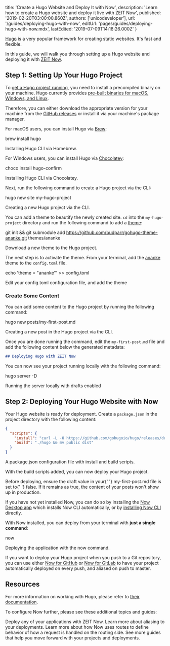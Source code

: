
  title: 'Create a Hugo Website and Deploy It with Now',
  description:
    'Learn how to create a Hugo website and deploy it live with ZEIT Now',
  published: '2019-02-20T03:00:00.860Z',
  authors: ['unicodeveloper'],
  url: '/guides/deploying-hugo-with-now',
  editUrl: 'pages/guides/deploying-hugo-with-now.mdx',
  lastEdited: '2019-07-09T14:18:26.000Z'
}

[Hugo](https://gohugo.io) is a very popular framework for creating static websites. It's fast and flexible.

In this guide, we will walk you through setting up a Hugo website and deploying it with [ZEIT Now](/now).

## Step 1: Setting Up Your Hugo Project

To [get a Hugo project running](https://gohugo.io/getting-started/quick-start/), you need to install a precompiled binary on your machine. Hugo currently provides [pre-built binaries for macOS, Windows, and Linux](https://gohugo.io/getting-started/installing/).

Therefore, you can either download the appropriate version for your machine from the [GitHub releases](https://github.com/gohugoio/hugo/releases) or install it via your machine's package manager.

For macOS users, you can install Hugo via [Brew](https://brew.sh):

<TerminalInput>brew install hugo</TerminalInput>
<Caption>Installing <GenericLink href="https://gohugo.io/getting-started/installing/">Hugo CLI</GenericLink> via <GenericLink href="https://brew.sh/">Homebrew</GenericLink>.</Caption>

For Windows users, you can install Hugo via [Chocolatey](https://chocolatey.org/):

<TerminalInput>choco install hugo-confirm</TerminalInput>
<Caption>Installing <GenericLink href="https://gohugo.io/getting-started/installing/">Hugo CLI</GenericLink> via <GenericLink href="https://chocolatey.org/">Chocolatey</GenericLink>.</Caption>

Next, run the following command to create a Hugo project via the CLI:

<TerminalInput>hugo new site my-hugo-project</TerminalInput>
<Caption>Creating a new Hugo project via the CLI.</Caption>

You can add a theme to beautify the newly created site. `cd` into the `my-hugo-project` directory and run the following command to add a [theme](https://themes.gohugo.io/):

<TerminalInput>git init && git submodule add https://github.com/budparr/gohugo-theme-ananke.git themes/ananke</TerminalInput>
<Caption>Download a new theme to the Hugo project.</Caption>

The next step is to activate the theme. From your terminal, add the [ananke](https://themes.gohugo.io/gohugo-theme-ananke/) theme to the `config.toml` file.

<TerminalInput>echo 'theme = "ananke"' >> config.toml</TerminalInput>
<Caption>Edit your config.toml configuration file, and add the theme</Caption>

### Create Some Content

You can add some content to the Hugo project by running the following command:

<TerminalInput>hugo new posts/my-first-post.md</TerminalInput>
<Caption>Creating a new post in the Hugo project via the CLI.</Caption>

Once you are done running the command, edit the `my-first-post.md` file and add the following content below the generated metadata:

```markdown
## Deploying Hugo with ZEIT Now
```

You can now see your project running locally with the following command:

<TerminalInput>hugo server -D</TerminalInput>
<Caption>Running the server locally with drafts enabled</Caption>

## Step 2: Deploying Your Hugo Website with Now

Your Hugo website is ready for deployment. Create a `package.json` in the project directory with the following content:

```json
{
  "scripts": {
    "install": "curl -L -O https://github.com/gohugoio/hugo/releases/download/v0.55.6/hugo_0.55.6_Linux-64bit.tar.gz && tar -xzf hugo_0.55.6_Linux-64bit.tar.gz",
    "build": "./hugo && mv public dist"
  }
}
```

<Caption>
  A <InlineCode>package.json</InlineCode> configuration file with install and
  build scripts.
</Caption>

With the build scripts added, you can now deploy your Hugo project.

<Note>
  Before deploying, ensure the <InlineCode>draft</InlineCode> value in your{' '}
  <InlineCode>my-first-post.md</InlineCode> file is set to{' '}
  <InlineCode>false</InlineCode>. If it remains as <InlineCode>true</InlineCode>,
  the content of your posts won't show up in production.
</Note>

If you have not yet installed Now, you can do so by installing the [Now Desktop app](/docs/v2/getting-started/installation/#now-desktop) which installs Now CLI automatically, or by [installing Now CLI](/docs/v2/getting-started/installation/#now-cli) directly.

With Now installed, you can deploy from your terminal with **just a single command**:

<TerminalInput>now</TerminalInput>

<Caption>
  Deploying the application with the <InlineCode>now</InlineCode> command.
</Caption>

If you want to deploy your Hugo project when you push to a Git repository, you can use either [Now for GitHub](/docs/v2/integrations/now-for-github/) or [Now for GitLab](/docs/v2/integrations/now-for-gitlab/) to have your project automatically deployed on every push, and aliased on push to master.

## Resources

For more information on working with Hugo, please refer to [their documentation](https://gohugo.io/documentation/).

To configure Now further, please see these additional topics and guides:

<Card title="Deploying Basics" href="/docs/v2/deployments/basics">
  Deploy any of your applications with ZEIT Now.
</Card>

<Card title="Aliasing" href="/docs/v2/custom-domains#aliasing-a-project">
  Learn more about aliasing to your deployments.
</Card>

<Card title="Routes" href="/docs/v2/deployments/routes">
  Learn more about how Now uses routes to define behavior of how a request is
  handled on the routing side.
</Card>

<Card title="More Guides" href="/guides">
  See more guides that help you move forward with your projects and deployments.
</Card>

